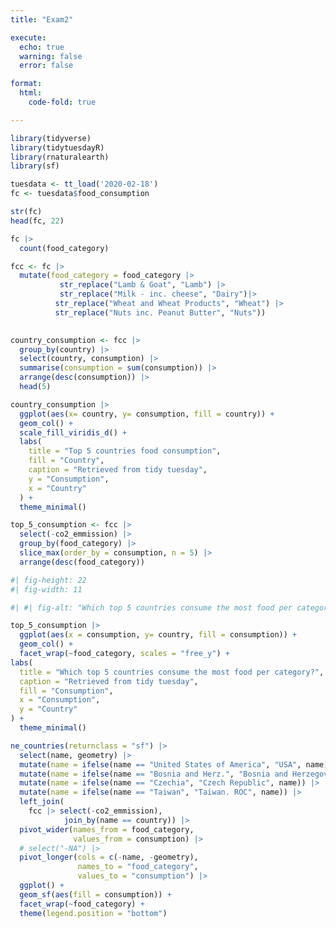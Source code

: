 ```yaml
---
title: "Exam2"

execute:
  echo: true
  warning: false
  error: false

format: 
  html:
    code-fold: true

---
```


```r
library(tidyverse)
library(tidytuesdayR)
library(rnaturalearth)
library(sf)
```

```r
tuesdata <- tt_load('2020-02-18')
fc <- tuesdata$food_consumption

str(fc)
head(fc, 22)
```

```r
fc |>
  count(food_category)
```

```r
fcc <- fc |>
  mutate(food_category = food_category |>
           str_replace("Lamb & Goat", "Lamb") |>
           str_replace("Milk - inc. cheese", "Dairy")|>
          str_replace("Wheat and Wheat Products", "Wheat") |>
          str_replace("Nuts inc. Peanut Butter", "Nuts")) 
  
```


```r
country_consumption <- fcc |>
  group_by(country) |>
  select(country, consumption) |>
  summarise(consumption = sum(consumption)) |>
  arrange(desc(consumption)) |>
  head(5)
```

```r
country_consumption |>
  ggplot(aes(x= country, y= consumption, fill = country)) +
  geom_col() +
  scale_fill_viridis_d() +
  labs(
    title = "Top 5 countries food consumption",
    fill = "Country",
    caption = "Retrieved from tidy tuesday",
    y = "Consumption",
    x = "Country"
  ) +
  theme_minimal()
```


```r
top_5_consumption <- fcc |>
  select(-co2_emmission) |>
  group_by(food_category) |>
  slice_max(order_by = consumption, n = 5) |>
  arrange(desc(food_category)) 
```

```r
#| fig-height: 22
#| fig-width: 11

#| #| fig-alt: "Which top 5 countries consume the most food per category?"

top_5_consumption |>
  ggplot(aes(x = consumption, y= country, fill = consumption)) +
  geom_col() +
  facet_wrap(~food_category, scales = "free_y") +
labs(
  title = "Which top 5 countries consume the most food per category?",
  caption = "Retrieved from tidy tuesday",
  fill = "Consumption",
  x = "Consumption",
  y = "Country"
) +
  theme_minimal()
```


```r
ne_countries(returnclass = "sf") |> 
  select(name, geometry) |>
  mutate(name = ifelse(name == "United States of America", "USA", name)) |>
  mutate(name = ifelse(name == "Bosnia and Herz.", "Bosnia and Herzegovina", name)) |>
  mutate(name = ifelse(name == "Czechia", "Czech Republic", name)) |>
  mutate(name = ifelse(name == "Taiwan", "Taiwan. ROC", name)) |>
  left_join(
    fcc |> select(-co2_emmission), 
            join_by(name == country)) |>
  pivot_wider(names_from = food_category,
              values_from = consumption) |>
  # select("-NA") |>
  pivot_longer(cols = c(-name, -geometry),
               names_to = "food_category",
               values_to = "consumption") |>
  ggplot() + 
  geom_sf(aes(fill = consumption)) + 
  facet_wrap(~food_category) + 
  theme(legend.position = "bottom")
  
```

